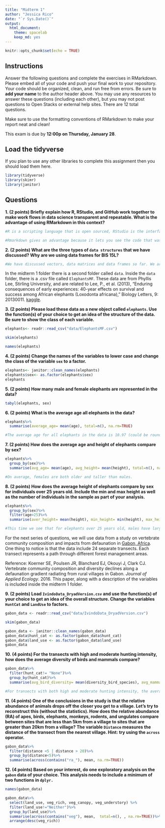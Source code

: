 ```yaml
---
title: "Midterm 1"
author: "Jessica Rico"
date: "`r Sys.Date()`"
output:
  html_document: 
    theme: spacelab
    keep_md: yes
---
```


```r
knitr::opts_chunk$set(echo = TRUE)
```

## Instructions
Answer the following questions and complete the exercises in RMarkdown. Please embed all of your code and push your final work to your repository. Your code should be organized, clean, and run free from errors. Be sure to **add your name** to the author header above. You may use any resources to answer these questions (including each other), but you may not post questions to Open Stacks or external help sites. There are 12 total questions.  

Make sure to use the formatting conventions of RMarkdown to make your report neat and clean!  

This exam is due by **12:00p on Thursday, January 28**.  

## Load the tidyverse
If you plan to use any other libraries to complete this assignment then you should load them here.
```r
library(tidyverse)
library(skimr)
library(janitor)
```

## Questions
**1. (2 points) Briefly explain how R, RStudio, and GitHub work together to make work flows in data science transparent and repeatable. What is the advantage of using RMarkdown in this context?**  

```r
#R is a scripting language that is open sourced, RStudio is the interface where we can use R to code and GitHub  is a site where people can share and store their code. Github is a resource to also maybe find bits of code that can help you move along a project and also do the same for others who happen to find your code useful.

#Rmarkdown gives an advantage because it lets you see the code that was run in chunks along with the results of  the code and you can also edit it or manipulate it as you want/need. This also lets you run it for yourself as  well from a different computer so that you can verify it works and adjust it as needed. 
```



**2. (2 points) What are the three types of `data structures` that we have discussed? Why are we using data frames for BIS 15L?**


```r
#We have discussed vectors, data matrices and data frames so far. We are using data frames in this class because it can store multiple classes of data. 
```


In the midterm 1 folder there is a second folder called `data`. Inside the `data` folder, there is a .csv file called `ElephantsMF`. These data are from Phyllis Lee, Stirling University, and are related to Lee, P., et al. (2013), "Enduring consequences of early experiences: 40-year effects on survival and success among African elephants (Loxodonta africana)," Biology Letters, 9: 20130011. [kaggle](https://www.kaggle.com/mostafaelseidy/elephantsmf).  

**3. (2 points) Please load these data as a new object called `elephants`. Use the function(s) of your choice to get an idea of the structure of the data. Be sure to show the class of each variable.**

```r
elephants<- readr::read_csv("data/ElephantsMF.csv")
```
```r
skim(elephants)
```
```r
names(elephants)
```


**4. (2 points) Change the names of the variables to lower case and change the class of the variable `sex` to a factor.**

```r
elephants<- janitor::clean_names(elephants)
elephants$sex<- as.factor(elephants$sex)
elephants

```


**5. (2 points) How many male and female elephants are represented in the data?**

```r
tabyl(elephants, sex)

```


**6. (2 points) What is the average age all elephants in the data?**


```r
elephants%>%
  summarise(average_age= mean(age), total=n(), na.rm=TRUE)

#The average age for all elephants in the data is 10.97 (could be rounded to 11 in use)
```


**7. (2 points) How does the average age and height of elephants compare by sex?**

```r
elephants%>%
  group_by(sex)%>%
  summarise(avg_age= mean(age), avg_height= mean(height), total=n(), na.rm=TRUE)

#On average, females are both older and taller than males. 
```


**8. (2 points) How does the average height of elephants compare by sex for individuals over 25 years old. Include the min and max height as well as the number of individuals in the sample as part of your analysis.**


```r
elephants%>%
  group_by(sex)%>%
  filter(age>25)%>%
  summarise(aver_height= mean(height), min_height= min(height), max_height= max(height), total=n(), na.rm=TRUE)

#This time we see that for elephants over 25 years old, males have larger average height, min height and max     height values. There are also only 8 males in this over 25 age category while there are 25 females. 
```



For the next series of questions, we will use data from a study on vertebrate community composition and impacts from defaunation in [Gabon, Africa](https://en.wikipedia.org/wiki/Gabon). One thing to notice is that the data include 24 separate transects. Each transect represents a path through different forest management areas.  

Reference: Koerner SE, Poulsen JR, Blanchard EJ, Okouyi J, Clark CJ. Vertebrate community composition and diversity declines along a defaunation gradient radiating from rural villages in Gabon. _Journal of Applied Ecology_. 2016. This paper, along with a description of the variables is included inside the midterm 1 folder.  


**9. (2 points) Load `IvindoData_DryadVersion.csv` and use the function(s) of your choice to get an idea of the overall structure. Change the variables `HuntCat` and `LandUse` to factors.**



```r
gabon_data <- readr::read_csv("data/IvindoData_DryadVersion.csv")
```
```r
skim(gabon_data)
```
```r
gabon_data <- janitor::clean_names(gabon_data)
gabon_data$hunt_cat <- as.factor(gabon_data$hunt_cat)
gabon_data$land_use <- as.factor(gabon_data$land_use)
gabon_data
```


**10. (4 points) For the transects with high and moderate hunting intensity, how does the average diversity of birds and mammals compare?**


```r
gabon_data%>%
  filter(hunt_cat!= "None")%>%
  group_by(hunt_cat)%>%
  summarise(avg_bird_diversity= mean(diversity_bird_species), avg_mammal_diversity= mean(diversity_mammal_species), total=n(), na.rm=TRUE)

#For transects with both high and moderate hunting intensity, the average mammal diversity is greater than that  of the average bird diversity. 

```


**11. (4 points) One of the conclusions in the study is that the relative abundance of animals drops off the closer you get to a village. Let's try to reconstruct this (without the statistics). How does the relative abundance (RA) of apes, birds, elephants, monkeys, rodents, and ungulates compare between sites that are less than 5km from a village to sites that are greater than 20km from a village? The variable `Distance` measures the distance of the transect from the nearest village. Hint: try using the `across` operator.**  



```r
gabon_data%>%
  filter(distance <5 | distance > 20)%>%
  group_by(distance<5)%>%
  summarise(across(contains("ra_"), mean, na.rm=TRUE))
```


**12. (4 points) Based on your interest, do one exploratory analysis on the `gabon` data of your choice. This analysis needs to include a minimum of two functions in `dplyr.`**

```r
names(gabon_data)
```

```r
gabon_data%>%
  select(land_use, veg_rich, veg_canopy, veg_understory) %>% 
  filter(land_use!="Neither")%>%
  group_by(land_use)%>%
  summarise(across(contains("veg"), mean,  total=n(), , na.rm=TRUE))%>%
  arrange(desc(veg_rich))
```

